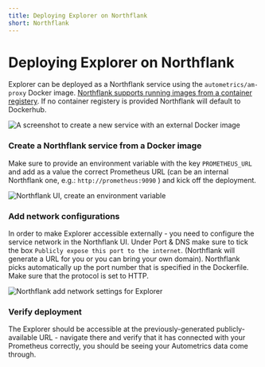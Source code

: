 ```yaml
---
title: Deploying Explorer on Northflank
short: Northflank
---
```


# Deploying Explorer on Northflank

Explorer can be deployed as a Northflank service using the `autometrics/am-proxy` Docker image. [Northflank supports running images from a container registery](https://northflank.com/docs/v1/application/run/run-an-image-from-a-container-registry). If no container registery is provided Northflank will default to Dockerhub.

![A screenshot to create a new service with an external Docker image](/images/northflank_docker_image.png)


<Steps>

### Create a Northflank service from a Docker image

Make sure to provide an environment variable with the key `PROMETHEUS_URL` and add as a value the correct Prometheus URL (can be an internal Northflank one, e.g.: `http://prometheus:9090` ) and kick off the deployment.

![Northflank UI, create an environment variable](/images/northflank_environment_variable.png)

### Add network configurations

In order to make Explorer accessible externally - you need to configure the service network in the Northflank UI. Under Port & DNS make sure to tick the box `Publicly expose this port to the internet`. 
(Northflank will generate a URL for you or you can bring your own domain). Northflank picks automatically up the port number that is specified in the Dockerfile. Make sure that the protocol is set to HTTP. 

![Northflank add network settings for Explorer](/images/northflank_networking_explorer.png)


### Verify deployment

The Explorer should be accessible at the previously-generated publicly-available URL - navigate there and verify that it has connected with your Prometheus correctly, you should be seeing your Autometrics data come through.

</Steps>
